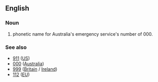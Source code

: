 ==English==
===Noun===
{{en-noun|-}}
# {{Australia}} phonetic name for Australia's emergency service's number of 000.
===See also===
*[[911]] ([[US]])
*[[000]] ([[Australia]])
*[[999]] ([[Britain]] / [[Ireland]])
*[[112]] ([[EU]])